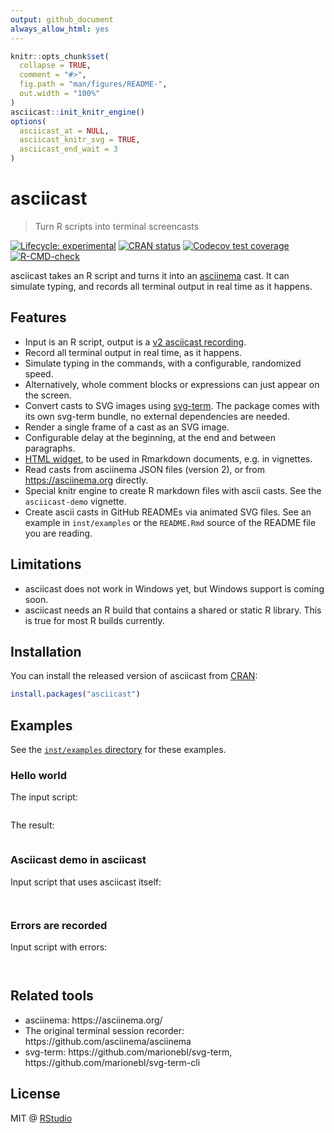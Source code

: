 ```yaml
---
output: github_document
always_allow_html: yes
---
```


<!-- README.md is generated from README.Rmd. Please edit that file -->

```r
knitr::opts_chunk$set(
  collapse = TRUE,
  comment = "#>",
  fig.path = "man/figures/README-",
  out.width = "100%"
)
asciicast::init_knitr_engine()
options(
  asciicast_at = NULL,
  asciicast_knitr_svg = TRUE,
  asciicast_end_wait = 3
)
```
# asciicast

> Turn R scripts into terminal screencasts

<!-- badges: start -->
[![Lifecycle: experimental](https://img.shields.io/badge/lifecycle-experimental-orange.svg)](https://www.tidyverse.org/lifecycle/#experimental)
[![CRAN status](https://www.r-pkg.org/badges/version/asciicast)](https://cran.r-project.org/package=asciicast)
[![Codecov test coverage](https://codecov.io/gh/r-lib/asciicast/branch/main/graph/badge.svg)](https://app.codecov.io/gh/r-lib/asciicast?branch=main)
[![R-CMD-check](https://github.com/r-lib/asciicast/actions/workflows/R-CMD-check.yaml/badge.svg)](https://github.com/r-lib/asciicast/actions/workflows/R-CMD-check.yaml)
<!-- badges: end -->

asciicast takes an R script and turns it into an
[asciinema](https://asciinema.org/) cast. It can simulate typing, and
records all terminal output in real time as it happens.

## Features

* Input is an R script, output is a
  [v2 asciicast recording](https://github.com/asciinema/asciinema/blob/develop/doc/asciicast-v2.md).
* Record all terminal output in real time, as it happens.
* Simulate typing in the commands, with a configurable, randomized speed.
* Alternatively, whole comment blocks or expressions can just appear on
  the screen.
* Convert casts to SVG images using
  [svg-term](https://github.com/marionebl/svg-term). The package comes with
  its own svg-term bundle, no external dependencies are needed.
* Render a single frame of a cast as an SVG image.
* Configurable delay at the beginning, at the end and between paragraphs.
* [HTML widget](http://www.htmlwidgets.org), to be used in Rmarkdown
  documents, e.g. in vignettes.
* Read casts from asciinema JSON files (version 2), or from
  <https://asciinema.org> directly.
* Special knitr engine to create R markdown files with ascii casts. See
  the `asciicast-demo` vignette.
* Create ascii casts in GitHub READMEs via animated SVG files. See an
  example in `inst/examples` or the `README.Rmd` source of the README
  file you are reading.

## Limitations

* asciicast does not work in Windows yet, but Windows support is coming soon.
* asciicast needs an R build that contains a shared or static R library.
  This is true for most R builds currently.

## Installation

You can install the released version of asciicast from
[CRAN](https://CRAN.R-project.org):

``` r
install.packages("asciicast")
```

## Examples

See the [`inst/examples` directory](https://github.com/gaborcsardi/asciicast/tree/main/inst/examples)
for these examples.

### Hello world

The input script:

```r
```

The result:

```asciicast
```

### Asciicast demo in asciicast

Input script that uses asciicast itself:

```r
```

```asciicast
```

### Errors are recorded

Input script with errors:

```r
```

```asciicast
```

## Related tools

* asciinema: https://asciinema.org/
* The original terminal session recorder:
  https://github.com/asciinema/asciinema
* svg-term: https://github.com/marionebl/svg-term,
  https://github.com/marionebl/svg-term-cli

## License

MIT @ [RStudio](https://github.com/rstudio)
